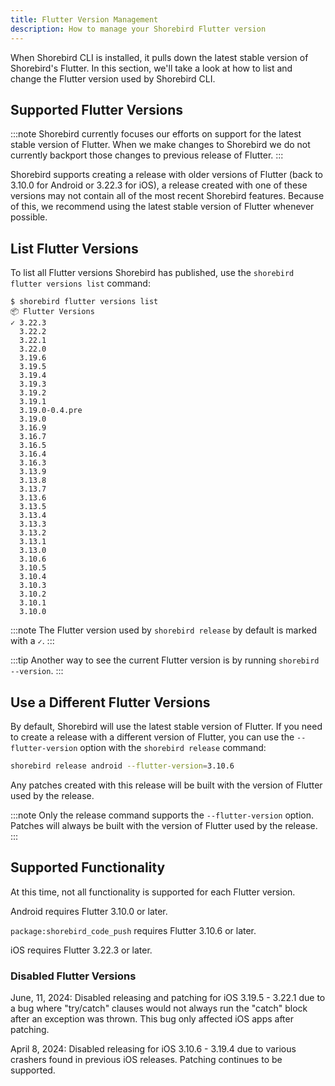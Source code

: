 ```yaml
---
title: Flutter Version Management
description: How to manage your Shorebird Flutter version
---
```


When Shorebird CLI is installed, it pulls down the latest stable version of
Shorebird's Flutter. In this section, we'll take a look at how to list and
change the Flutter version used by Shorebird CLI.

## Supported Flutter Versions

:::note
Shorebird currently focuses our efforts on support for the latest stable version
of Flutter. When we make changes to Shorebird we do not currently backport those
changes to previous release of Flutter.
:::

Shorebird supports creating a release with older versions of Flutter (back to
3.10.0 for Android or 3.22.3 for iOS), a release created with one of these
versions may not contain all of the most recent Shorebird features. Because of
this, we recommend using the latest stable version of Flutter whenever possible.

## List Flutter Versions

To list all Flutter versions Shorebird has published, use the
`shorebird flutter versions list` command:

```
$ shorebird flutter versions list
📦 Flutter Versions
✓ 3.22.3
  3.22.2
  3.22.1
  3.22.0
  3.19.6
  3.19.5
  3.19.4
  3.19.3
  3.19.2
  3.19.1
  3.19.0-0.4.pre
  3.19.0
  3.16.9
  3.16.7
  3.16.5
  3.16.4
  3.16.3
  3.13.9
  3.13.8
  3.13.7
  3.13.6
  3.13.5
  3.13.4
  3.13.3
  3.13.2
  3.13.1
  3.13.0
  3.10.6
  3.10.5
  3.10.4
  3.10.3
  3.10.2
  3.10.1
  3.10.0
```

:::note
The Flutter version used by `shorebird release` by default is marked with a `✓`.
:::

:::tip
Another way to see the current Flutter version is by running `shorebird --version`.
:::

## Use a Different Flutter Versions

By default, Shorebird will use the latest stable version of Flutter. If you need
to create a release with a different version of Flutter, you can use the
`--flutter-version` option with the `shorebird release` command:

```sh
shorebird release android --flutter-version=3.10.6
```

Any patches created with this release will be built with the version of Flutter
used by the release.

:::note
Only the release command supports the `--flutter-version` option. Patches will
always be built with the version of Flutter used by the release.
:::

## Supported Functionality

At this time, not all functionality is supported for each Flutter version.

Android requires Flutter 3.10.0 or later.

`package:shorebird_code_push` requires Flutter 3.10.6 or later.

iOS requires Flutter 3.22.3 or later.

### Disabled Flutter Versions

June, 11, 2024: Disabled releasing and patching for iOS 3.19.5 - 3.22.1 due to a
bug where "try/catch" clauses would not always run the "catch" block after an
exception was thrown. This bug only affected iOS apps after patching.

April 8, 2024: Disabled releasing for iOS 3.10.6 - 3.19.4 due to various
crashers found in previous iOS releases. Patching continues to be supported.
